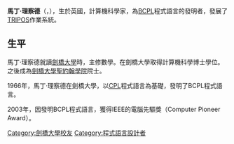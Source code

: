 '''馬丁·理察德'''（{{lang-en|Martin Richards}}，{{bd|1940年|7月21日|||catIdx=Richards, Martin}}），生於英國，計算機科學家，為[[BCPL|BCPL]]程式語言的發明者，發展了[[TRIPOS|TRIPOS]]作業系統。
==生平==
馬丁·理察德就讀[[劍橋大學|劍橋大學]]時，主修數學。在劍橋大學取得計算機科學博士學位。之後成為[[劍橋大學聖約翰學院|劍橋大學聖約翰學院]]院士。

1966年，馬丁·理察德在劍橋大學，以[[CPL_(程式語言)|CPL]]程式語言為基礎，發明了BCPL程式語言。

2003年，因發明BCPL程式語言，獲得IEEE的電腦先驅獎（Computer Pioneer Award）。

{{Authority control}}
{{DEFAULTSORT:Richards, Martin}}
[[Category:劍橋大學校友|Category:劍橋大學校友]]
[[Category:程式語言設計者|Category:程式語言設計者]]